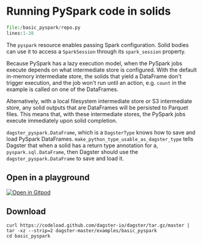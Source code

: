 # Running PySpark code in solids

```python literalinclude caption=repo.py
file:/basic_pyspark/repo.py
lines:1-38
```

The `pyspark` resource enables passing Spark configuration.  Solid bodies can use it to access
a `SparkSession` through its `spark_session` property.

Because PySpark has a lazy execution model, when the PySpark jobs execute depends on what
intermediate store is configured.  With the default in-memory intermediate store, the solids that
yield a DataFrame don't trigger execution, and the job won't run until an action, e.g. `count` in
the example is called on one of the DataFrames.

Alternatively, with a local filesystem intermediate store or S3 intermediate store, any solid outputs
that are DataFrames will be persisted to Parquet files.  This means that, with these intermediate
stores, the PySpark jobs execute immediately upon solid completion.

`dagster_pyspark.DataFrame`, which is a `DagsterType` knows how to save and load PySpark DataFrames.
`make_python_type_usable_as_dagster_type` tells Dagster that when a solid has a return type
annotation for a, `pyspark.sql.DataFrame`, then Dagster should use the `dagster_pyspark.DataFrame`
to save and load it.


## Open in a playground

[![Open in Gitpod](https://gitpod.io/button/open-in-gitpod.svg)](https://gitpod.io/#EXAMPLE=basic_pyspark/https://github.com/dagster-io/dagster)

## Download

```
curl https://codeload.github.com/dagster-io/dagster/tar.gz/master | tar -xz --strip=2 dagster-master/examples/basic_pyspark
cd basic_pyspark
```
